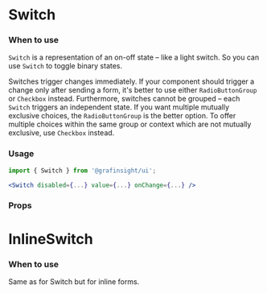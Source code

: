 
<Meta title="MDX|Switch" component={Switch} />

# Switch

### When to use

`Switch` is a representation of an on-off state – like a light switch. So you can use `Switch` to toggle binary states.

Switches trigger changes immediately. If your component should trigger a change only after sending a form, it's better to use either `RadioButtonGroup` or `Checkbox` instead. Furthermore, switches cannot be grouped – each `Switch` triggers an independent state. If you want multiple mutually exclusive choices, the `RadioButtonGroup` is the better option. To offer multiple choices within the same group or context which are not mutually exclusive, use `Checkbox` instead.

### Usage

```jsx
import { Switch } from '@grafinsight/ui';

<Switch disabled={...} value={...} onChange={...} />
```

### Props

<Props of={Switch} />

# InlineSwitch

### When to use

Same as for Switch but for inline forms.
